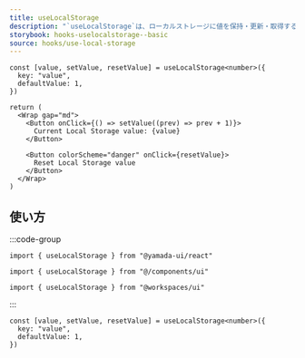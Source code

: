 ```yaml
---
title: useLocalStorage
description: "`useLocalStorage`は、ローカルストレージに値を保持・更新・取得するカスタムフックです。"
storybook: hooks-uselocalstorage--basic
source: hooks/use-local-storage
---
```


```tsx preview functional client
const [value, setValue, resetValue] = useLocalStorage<number>({
  key: "value",
  defaultValue: 1,
})

return (
  <Wrap gap="md">
    <Button onClick={() => setValue((prev) => prev + 1)}>
      Current Local Storage value: {value}
    </Button>

    <Button colorScheme="danger" onClick={resetValue}>
      Reset Local Storage value
    </Button>
  </Wrap>
)
```

## 使い方

:::code-group

```tsx [package]
import { useLocalStorage } from "@yamada-ui/react"
```

```tsx [alias]
import { useLocalStorage } from "@/components/ui"
```

```tsx [monorepo]
import { useLocalStorage } from "@workspaces/ui"
```

:::

```tsx
const [value, setValue, resetValue] = useLocalStorage<number>({
  key: "value",
  defaultValue: 1,
})
```
